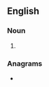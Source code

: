 {{also|honorées}}
==English==

===Noun===
{{head|en|noun plural form}}

# {{plural of|honoree|lang=en}}

===Anagrams===
* {{anagrams|en|Osrhoene|Osrohene}}